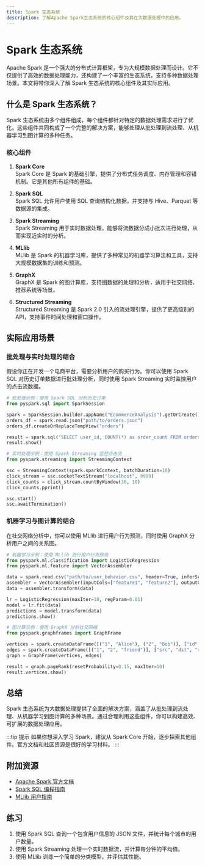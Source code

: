 ```yaml
---
title: Spark 生态系统
description: 了解Apache Spark生态系统的核心组件及其在大数据处理中的应用。
---
```


# Spark 生态系统

Apache Spark 是一个强大的分布式计算框架，专为大规模数据处理而设计。它不仅提供了高效的数据处理能力，还构建了一个丰富的生态系统，支持多种数据处理场景。本文将带你深入了解 Spark 生态系统的核心组件及其实际应用。

## 什么是 Spark 生态系统？

Spark 生态系统由多个组件组成，每个组件都针对特定的数据处理需求进行了优化。这些组件共同构成了一个完整的解决方案，能够处理从批处理到流处理、从机器学习到图计算的多种任务。

### 核心组件

1. **Spark Core**  
   Spark Core 是 Spark 的基础引擎，提供了分布式任务调度、内存管理和容错机制。它是其他所有组件的基础。

2. **Spark SQL**  
   Spark SQL 允许用户使用 SQL 查询结构化数据，并支持与 Hive、Parquet 等数据源的集成。

3. **Spark Streaming**  
   Spark Streaming 用于实时数据处理，能够将流数据分成小批次进行处理，从而实现近实时的分析。

4. **MLlib**  
   MLlib 是 Spark 的机器学习库，提供了多种常见的机器学习算法和工具，支持大规模数据集的训练和预测。

5. **GraphX**  
   GraphX 是 Spark 的图计算库，支持图数据的处理和分析，适用于社交网络、推荐系统等场景。

6. **Structured Streaming**  
   Structured Streaming 是 Spark 2.0 引入的流处理引擎，提供了更高级别的 API，支持事件时间处理和窗口操作。

## 实际应用场景

### 批处理与实时处理的结合

假设你正在开发一个电商平台，需要分析用户的购买行为。你可以使用 Spark SQL 对历史订单数据进行批处理分析，同时使用 Spark Streaming 实时监控用户的点击流数据。

```python
# 批处理示例：使用 Spark SQL 分析历史订单
from pyspark.sql import SparkSession

spark = SparkSession.builder.appName("EcommerceAnalysis").getOrCreate()
orders_df = spark.read.json("path/to/orders.json")
orders_df.createOrReplaceTempView("orders")

result = spark.sql("SELECT user_id, COUNT(*) as order_count FROM orders GROUP BY user_id")
result.show()

# 实时处理示例：使用 Spark Streaming 监控点击流
from pyspark.streaming import StreamingContext

ssc = StreamingContext(spark.sparkContext, batchDuration=10)
click_stream = ssc.socketTextStream("localhost", 9999)
click_counts = click_stream.countByWindow(30, 10)
click_counts.pprint()

ssc.start()
ssc.awaitTermination()
```

### 机器学习与图计算的结合

在社交网络分析中，你可以使用 MLlib 进行用户行为预测，同时使用 GraphX 分析用户之间的关系图。

```python
# 机器学习示例：使用 MLlib 进行用户行为预测
from pyspark.ml.classification import LogisticRegression
from pyspark.ml.feature import VectorAssembler

data = spark.read.csv("path/to/user_behavior.csv", header=True, inferSchema=True)
assembler = VectorAssembler(inputCols=["feature1", "feature2"], outputCol="features")
data = assembler.transform(data)

lr = LogisticRegression(maxIter=10, regParam=0.01)
model = lr.fit(data)
predictions = model.transform(data)
predictions.show()

# 图计算示例：使用 GraphX 分析社交网络
from pyspark.graphframes import GraphFrame

vertices = spark.createDataFrame([("1", "Alice"), ("2", "Bob")], ["id", "name"])
edges = spark.createDataFrame([("1", "2", "friend")], ["src", "dst", "relationship"])
graph = GraphFrame(vertices, edges)

result = graph.pageRank(resetProbability=0.15, maxIter=10)
result.vertices.show()
```

## 总结

Spark 生态系统为大数据处理提供了全面的解决方案，涵盖了从批处理到流处理、从机器学习到图计算的多种场景。通过合理利用这些组件，你可以构建高效、可扩展的数据处理应用。

:::tip 提示
如果你想深入学习 Spark，建议从 Spark Core 开始，逐步探索其他组件。官方文档和社区资源是很好的学习材料。
:::

## 附加资源

- [Apache Spark 官方文档](https://spark.apache.org/docs/latest/)
- [Spark SQL 编程指南](https://spark.apache.org/docs/latest/sql-programming-guide.html)
- [MLlib 用户指南](https://spark.apache.org/docs/latest/ml-guide.html)

## 练习

1. 使用 Spark SQL 查询一个包含用户信息的 JSON 文件，并统计每个城市的用户数量。
2. 使用 Spark Streaming 处理一个实时数据流，并计算每分钟的平均值。
3. 使用 MLlib 训练一个简单的分类模型，并评估其性能。
